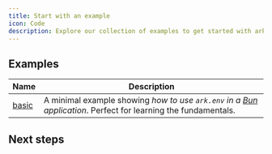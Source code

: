 ```yaml
---
title: Start with an example
icon: Code
description: Explore our collection of examples to get started with ark.env
---
```



## Examples

| Name | Description |
|------|-------------|
| [basic](https://github.com/yamcodes/ark.env/tree/main/examples/basic) | A minimal example showing *how to use `ark.env` in a [Bun](https://bun.sh/) application*. Perfect for learning the fundamentals. |

## Next steps

<Cards>
    <Card title="Contributing an example" href="https://github.com/yamcodes/ark.env/tree/main/examples#contributing-examples" description="Contribute an example to the project" />
</Cards>